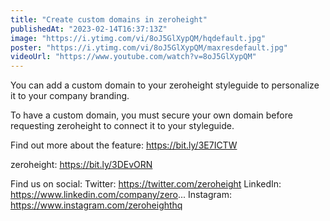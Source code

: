 ```yaml
---
title: "Create custom domains in zeroheight"
publishedAt: "2023-02-14T16:37:13Z"
image: "https://i.ytimg.com/vi/8oJ5GlXypQM/hqdefault.jpg"
poster: "https://i.ytimg.com/vi/8oJ5GlXypQM/maxresdefault.jpg"
videoUrl: "https://www.youtube.com/watch?v=8oJ5GlXypQM"
---
```


You can add a custom domain to your zeroheight styleguide to personalize it to your company branding.

To have a custom domain, you must secure your own domain before requesting zeroheight to connect it to your styleguide.

Find out more about the feature: https://bit.ly/3E7ICTW

zeroheight: https://bit.ly/3DEvORN

Find us on social:
Twitter: https://twitter.com/zeroheight
LinkedIn: https://www.linkedin.com/company/zero...
Instagram: https://www.instagram.com/zeroheighthq
